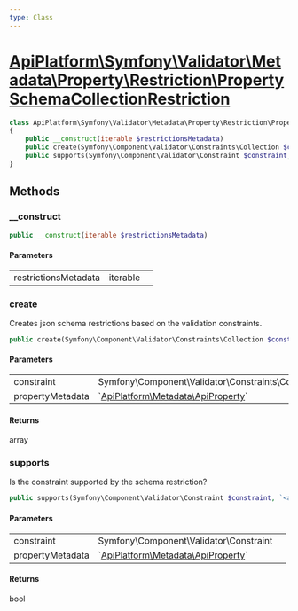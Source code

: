 ```yaml
---
type: Class
---
```


# [ApiPlatform\Symfony\Validator\Metadata\Property\Restriction\PropertySchemaCollectionRestriction](/docs/vmain/reference/Symfony/Validator/Metadata/Property/Restriction/PropertySchemaCollectionRestriction)



```php
class ApiPlatform\Symfony\Validator\Metadata\Property\Restriction\PropertySchemaCollectionRestriction implements `<a href="/docs/vmain/reference/Symfony/Validator/Metadata/Property/Restriction/PropertySchemaRestrictionMetadataInterface">ApiPlatform\Symfony\Validator\Metadata\Property\Restriction\PropertySchemaRestrictionMetadataInterface</a>`
{
    public __construct(iterable $restrictionsMetadata)
    public create(Symfony\Component\Validator\Constraints\Collection $constraint, `<a href="/docs/vmain/reference/Metadata/ApiProperty">ApiPlatform\Metadata\ApiProperty</a>` $propertyMetadata): array
    public supports(Symfony\Component\Validator\Constraint $constraint, `<a href="/docs/vmain/reference/Metadata/ApiProperty">ApiPlatform\Metadata\ApiProperty</a>` $propertyMetadata): bool
}
```
## Methods

### __construct



```php
public __construct(iterable $restrictionsMetadata)
```

#### Parameters

<table><tbody>
<tr><td>restrictionsMetadata</td><td>iterable</td><td></td></tr>
</tbody>
</table>

### create

Creates json schema restrictions based on the validation constraints.

```php
public create(Symfony\Component\Validator\Constraints\Collection $constraint, `<a href="/docs/vmain/reference/Metadata/ApiProperty">ApiPlatform\Metadata\ApiProperty</a>` $propertyMetadata): array
```

#### Parameters

<table><tbody>
<tr><td>constraint</td><td>Symfony\Component\Validator\Constraints\Collection</td><td></td></tr><tr><td>propertyMetadata</td><td>`<a href="/docs/vmain/reference/Metadata/ApiProperty">ApiPlatform\Metadata\ApiProperty</a>`</td><td></td></tr>
</tbody>
</table>

#### Returns

array

### supports

Is the constraint supported by the schema restriction?

```php
public supports(Symfony\Component\Validator\Constraint $constraint, `<a href="/docs/vmain/reference/Metadata/ApiProperty">ApiPlatform\Metadata\ApiProperty</a>` $propertyMetadata): bool
```

#### Parameters

<table><tbody>
<tr><td>constraint</td><td>Symfony\Component\Validator\Constraint</td><td></td></tr><tr><td>propertyMetadata</td><td>`<a href="/docs/vmain/reference/Metadata/ApiProperty">ApiPlatform\Metadata\ApiProperty</a>`</td><td></td></tr>
</tbody>
</table>

#### Returns

bool

